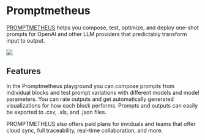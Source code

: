 
# Promptmetheus

[PROMPTMETHEUS](https://promptmetheus.com) helps you compose, test, optimize, and deploy one-shot prompts for OpenAI and other LLM providers that predictably transform input to output.

<div style={{ textAlign: "center" }}>
  <Image
    src="/docs/assets/tooling/promptmetheus.webp"
    width={1920}
    height={1200}
    style={{ width: "750px", margin: "auto" }}
  />
</div>

## Features

In the Promptmetheus playground you can compose prompts from individual blocks and test prompt variations with different models and model parameters. You can rate outputs and get automatically generated visualizations for how each block performs. Prompts and outputs can easily be exported to .csv, .xls, and .json files.

PROMPTMETHEUS also offers paid plans for inviduals and teams that offer cloud sync, full traceability, real-time collaboration, and more.
